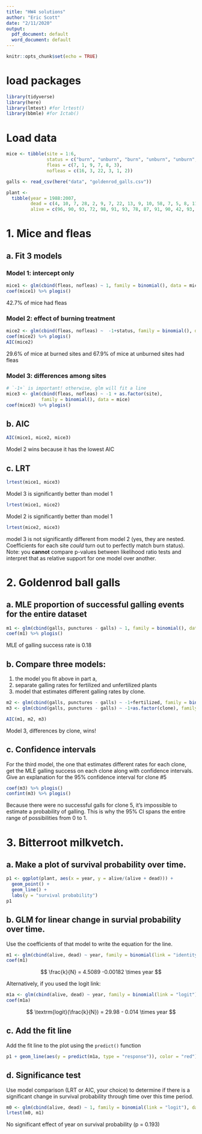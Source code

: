 ```yaml
---
title: "HW4 solutions"
author: "Eric Scott"
date: "2/11/2020"
output:
  pdf_document: default
  word_document: default
---
```


```r
knitr::opts_chunk$set(echo = TRUE)
```

# load packages

```r
library(tidyverse)
library(here)
library(lmtest) #for lrtest()
library(bbmle) #for Ictab()
```

# Load data

```r
mice <- tibble(site = 1:6,
               status = c("burn", "unburn", "burn", "unburn", "unburn", "unburn"),
               fleas = c(7, 1, 9, 7, 8, 3),
               nofleas = c(16, 3, 22, 3, 1, 2))

galls <- read_csv(here("data", "goldenrod_galls.csv"))

plant <-
  tibble(year = 1988:2007, 
         dead = c(4, 10, 7, 28, 2, 9, 7, 22, 13, 9, 10, 58, 7, 5, 8, 11, 2, 17, 13, 15),
         alive = c(96, 90, 93, 72, 98, 91, 93, 78, 87, 91, 90, 42, 93, 95, 92, 89, 98, 83, 87, 85))
```

# 1. Mice and fleas

## a. Fit 3 models

### Model 1: intercept only

```r
mice1 <- glm(cbind(fleas, nofleas) ~ 1, family = binomial(), data = mice)
coef(mice1) %>% plogis()
```

42.7% of mice had fleas

### Model 2: effect of burning treatment

```r
mice2 <- glm(cbind(fleas, nofleas) ~  -1+status, family = binomial(), data = mice)
coef(mice2) %>% plogis()
AIC(mice2)
```

29.6% of mice at burned sites and 67.9% of mice at unburned sites had fleas

### Model 3: differences among sites

```r
# `-1+` is important! otherwise, glm will fit a line
mice3 <- glm(cbind(fleas, nofleas) ~ -1 + as.factor(site), 
             family = binomial(), data = mice)
coef(mice3) %>% plogis()
```


## b. AIC

```r
AIC(mice1, mice2, mice3)
```

Model 2 wins because it has the lowest AIC

## c. LRT

```r
lrtest(mice1, mice3)
```

Model 3 is significantly better than model 1

```r
lrtest(mice1, mice2)
```

Model 2 is significantly better than model 1

```r
lrtest(mice2, mice3)
```

model 3 is not significantly different from model 2 (yes, they are nested.  Coefficients for each site *could* turn out to perfectly match burn status).  Note: you **cannot** compare p-values between likelihood ratio tests and interpret that as relative support for one model over another.

# 2. Goldenrod ball galls


## a. MLE proportion of successful galling events for the entire dataset

```r
m1 <- glm(cbind(galls, punctures - galls) ~ 1, family = binomial(), data = galls)
coef(m1) %>% plogis()
```

MLE of galling success rate is 0.18

## b. Compare three models:

1. the model you fit above in part a,
2. separate galling rates for fertilized and unfertilized plants
3. model that estimates different galling rates by clone.

```r
m2 <- glm(cbind(galls, punctures - galls) ~ -1+fertilized, family = binomial(), data = galls)
m3 <- glm(cbind(galls, punctures - galls) ~ -1+as.factor(clone), family = binomial(), data = galls)

AIC(m1, m2, m3)
```

Model 3, differences by clone, wins!

## c. Confidence intervals

For the third model, the one that estimates different rates for each clone, get the MLE galling success on each clone along with confidence intervals. Give an explanation for the 95% confidence interval for clone #5

```r
coef(m3) %>% plogis()
confint(m3) %>% plogis()
```

Because there were no successful galls for clone 5, it's impossible to estimate a probability of galling.  This is why the 95% CI spans the entire range of possibilities from 0 to 1.


# 3. Bitterroot milkvetch.

## a. Make a plot of survival probability over time.

```r
p1 <- ggplot(plant, aes(x = year, y = alive/(alive + dead))) +
  geom_point() +
  geom_line() +
  labs(y = "survival probability")
p1
```

## b. GLM for linear change in survial probability over time.  

Use the coefficients of that model to write the equation for the line.

```r
m1 <- glm(cbind(alive, dead) ~ year, family = binomial(link = "identity"), data = plant)
coef(m1)
```

$$
\frac{k}{N} = 4.5089 -0.00182 \times year 
$$

Alternatively, if you used the logit link:

```r
m1a <- glm(cbind(alive, dead) ~ year, family = binomial(link = "logit"), data = plant)
coef(m1a)
```

$$
\textrm{logit}(\frac{k}{N}) = 29.98 - 0.014 \times year
$$

## c. Add the fit line

Add the fit line to the plot using the `predict()` function

```r
p1 + geom_line(aes(y = predict(m1a, type = "response")), color = "red")
```

## d. Significance test

Use model comparison (LRT or AIC, your choice) to determine if there is a significant change in survival probability through time over this time period.

```r
m0 <- glm(cbind(alive, dead) ~ 1, family = binomial(link = "logit"), data = plant)
lrtest(m0, m1)
```

No significant effect of year on survival probability (p = 0.193)






